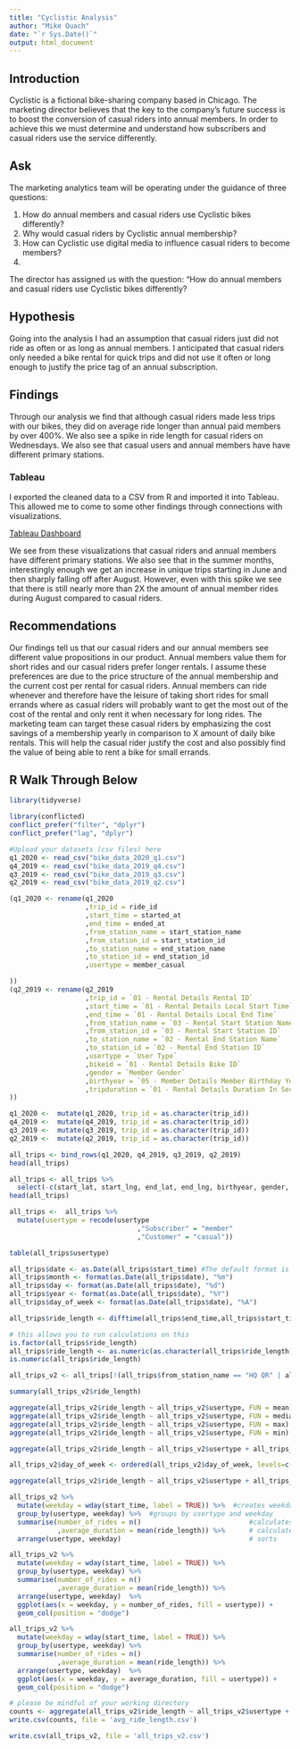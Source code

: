 ```yaml
---
title: "Cyclistic Analysis"
author: "Mike Quach"
date: "`r Sys.Date()`"
output: html_document
---
```

## Introduction
Cyclistic is a fictional bike-sharing company based in Chicago. The marketing director believes that the key to the company's future success is to boost the conversion of casual riders into annual members. In order to achieve this we must determine and understand how subscribers and casual riders use the service differently. 

## Ask 
The marketing analytics team will be operating under the guidance of three questions: 
<ol>
<li>How do annual members and casual riders use Cyclistic bikes differently?</li>
<li>Why would casual riders by Cyclistic annual membership?</li>
<li>How can Cyclistic use digital media to influence casual riders to become members?<li>
</ol>

The director has assigned us with the question: "How do annual members and casual riders use Cyclistic bikes differently?

## Hypothesis 
Going into the analysis I had an assumption that casual riders just did not ride as often or as long as annual members. I anticipated that casual riders only needed a bike rental for quick trips and did not use it often or long enough to justify the price tag of an annual subscription. 

## Findings 
Through our analysis we find that although casual riders made less trips with our bikes, they did on average ride longer than annual paid members by over 400%. We also see a spike in ride length for casual riders on Wednesdays. We also see that casual users and annual members have have different primary stations. 

### Tableau
I exported the cleaned data to a CSV from R and imported it into Tableau. This allowed me to come to some other findings through connections with visualizations. 

[Tableau Dashboard](https://public.tableau.com/views/CyclisticUsertypeComparisson/ComparisonofUsers?:language=en-US&publish=yes&:sid=&:redirect=auth&:display_count=n&:origin=viz_share_link)

We see from these visualizations that casual riders and annual members have different primary stations. We also see that in the summer months, interestingly enough we get an increase in unique trips starting in June and then sharply falling off after August. However, even with this spike we see that there is still nearly more than 2X the amount of annual member rides during August compared to casual riders. 

## Recommendations
Our findings tell us that our casual riders and our annual members see different value propositions in our product. 
Annual members value them for short rides and our casual riders prefer longer rentals. I assume these preferences are due to the price structure of the annual membership and the current cost per rental for casual riders. Annual members can ride whenever and therefore have the leisure of taking short rides for small errands where as casual riders will probably want to get the most out of the cost of the rental and only rent it when necessary for long rides. The marketing team can target these casual riders by emphasizing the cost savings of a membership yearly in comparison to X amount of daily bike rentals. This will help the casual rider justify the cost and also possibly find the value of being able to rent a bike for small errands. 

## R Walk Through Below 

```r
library(tidyverse)  

library(conflicted)
conflict_prefer("filter", "dplyr")
conflict_prefer("lag", "dplyr")
```

```r
#Upload your datasets (csv files) here
q1_2020 <- read_csv("bike_data_2020_q1.csv")
q4_2019 <- read_csv("bike_data_2019_q4.csv")
q3_2019 <- read_csv("bike_data_2019_q3.csv")
q2_2019 <- read_csv("bike_data_2019_q2.csv")
```

```r
(q1_2020 <- rename(q1_2020
                   ,trip_id = ride_id
                   ,start_time = started_at
                   ,end_time = ended_at
                   ,from_station_name = start_station_name
                   ,from_station_id = start_station_id
                   ,to_station_name = end_station_name
                   ,to_station_id = end_station_id
                   ,usertype = member_casual

))
(q2_2019 <- rename(q2_2019
                   ,trip_id = `01 - Rental Details Rental ID`
                   ,start_time = `01 - Rental Details Local Start Time`
                   ,end_time = `01 - Rental Details Local End Time`
                   ,from_station_name = `03 - Rental Start Station Name`
                   ,from_station_id = `03 - Rental Start Station ID`
                   ,to_station_name = `02 - Rental End Station Name`
                   ,to_station_id = `02 - Rental End Station ID`
                   ,usertype = `User Type`
                   ,bikeid = `01 - Rental Details Bike ID`
                   ,gender = `Member Gender`
                   ,birthyear = `05 - Member Details Member Birthday Year`
                   ,tripduration = `01 - Rental Details Duration In Seconds Uncapped`
))
```

``` r
q1_2020 <-  mutate(q1_2020, trip_id = as.character(trip_id)) 
q4_2019 <-  mutate(q4_2019, trip_id = as.character(trip_id)) 
q3_2019 <-  mutate(q3_2019, trip_id = as.character(trip_id)) 
q2_2019 <-  mutate(q2_2019, trip_id = as.character(trip_id)) 
```

```r
all_trips <- bind_rows(q1_2020, q4_2019, q3_2019, q2_2019)
head(all_trips)
```

``` r
all_trips <- all_trips %>%  
  select(-c(start_lat, start_lng, end_lat, end_lng, birthyear, gender, tripduration, bikeid, rideable_type))
head(all_trips)
```

```r
all_trips <-  all_trips %>% 
  mutate(usertype = recode(usertype
                                ,"Subscriber" = "member"
                                ,"Customer" = "casual"))
```

```r
table(all_trips$usertype)
```
```r
all_trips$date <- as.Date(all_trips$start_time) #The default format is yyyy-mm-dd
all_trips$month <- format(as.Date(all_trips$date), "%m")
all_trips$day <- format(as.Date(all_trips$date), "%d")
all_trips$year <- format(as.Date(all_trips$date), "%Y")
all_trips$day_of_week <- format(as.Date(all_trips$date), "%A")
```

```r
all_trips$ride_length <- difftime(all_trips$end_time,all_trips$start_time)
```

```r
# this allows you to run calculations on this 
is.factor(all_trips$ride_length)
all_trips$ride_length <- as.numeric(as.character(all_trips$ride_length))
is.numeric(all_trips$ride_length)
```

```r
all_trips_v2 <- all_trips[!(all_trips$from_station_name == "HQ QR" | all_trips$ride_length<0),]
```

```r
summary(all_trips_v2$ride_length)
```

```r
aggregate(all_trips_v2$ride_length ~ all_trips_v2$usertype, FUN = mean)
aggregate(all_trips_v2$ride_length ~ all_trips_v2$usertype, FUN = median)
aggregate(all_trips_v2$ride_length ~ all_trips_v2$usertype, FUN = max)
aggregate(all_trips_v2$ride_length ~ all_trips_v2$usertype, FUN = min)
```

```r
aggregate(all_trips_v2$ride_length ~ all_trips_v2$usertype + all_trips_v2$day_of_week, FUN = mean)
```


```r
all_trips_v2$day_of_week <- ordered(all_trips_v2$day_of_week, levels=c("Sunday", "Monday", "Tuesday", "Wednesday", "Thursday", "Friday", "Saturday"))
```

```r
aggregate(all_trips_v2$ride_length ~ all_trips_v2$usertype + all_trips_v2$day_of_week, FUN = mean)
```

```r
all_trips_v2 %>% 
  mutate(weekday = wday(start_time, label = TRUE)) %>%  #creates weekday field using wday()
  group_by(usertype, weekday) %>%  #groups by usertype and weekday
  summarise(number_of_rides = n()							#calculates the number of rides and average duration 
            ,average_duration = mean(ride_length)) %>% 		# calculates the average duration
  arrange(usertype, weekday)								# sorts
```

``` r
all_trips_v2 %>% 
  mutate(weekday = wday(start_time, label = TRUE)) %>% 
  group_by(usertype, weekday) %>% 
  summarise(number_of_rides = n()
            ,average_duration = mean(ride_length)) %>% 
  arrange(usertype, weekday)  %>% 
  ggplot(aes(x = weekday, y = number_of_rides, fill = usertype)) +
  geom_col(position = "dodge")
```

``` r
all_trips_v2 %>% 
  mutate(weekday = wday(start_time, label = TRUE)) %>% 
  group_by(usertype, weekday) %>% 
  summarise(number_of_rides = n()
            ,average_duration = mean(ride_length)) %>% 
  arrange(usertype, weekday)  %>% 
  ggplot(aes(x = weekday, y = average_duration, fill = usertype)) +
  geom_col(position = "dodge")
```

```r
# please be mindful of your working directory
counts <- aggregate(all_trips_v2$ride_length ~ all_trips_v2$usertype + all_trips_v2$day_of_week, FUN = mean)
write.csv(counts, file = 'avg_ride_length.csv')

write.csv(all_trips_v2, file = 'all_trips_v2.csv')
```

